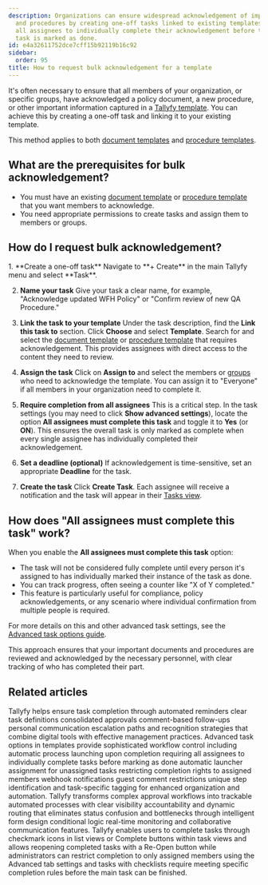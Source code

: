 ```yaml
---
description: Organizations can ensure widespread acknowledgement of important documents
  and procedures by creating one-off tasks linked to existing templates and requiring
  all assignees to individually complete their acknowledgement before the overall
  task is marked as done.
id: e4a32611752dce7cff15b92119b16c92
sidebar:
  order: 95
title: How to request bulk acknowledgement for a template
---
```



It's often necessary to ensure that all members of your organization, or specific groups, have acknowledged a policy document, a new procedure, or other important information captured in a [Tallyfy template](/products/pro/documenting/templates/). You can achieve this by creating a one-off task and linking it to your existing template.

This method applies to both [document templates](/products/pro/documenting/documents/) and [procedure templates](/products/pro/documenting/templates/).

## What are the prerequisites for bulk acknowledgement?

- You must have an existing [document template](/products/pro/documenting/documents/) or [procedure template](/products/pro/documenting/templates/) that you want members to acknowledge.
- You need appropriate permissions to create tasks and assign them to members or groups.

## How do I request bulk acknowledgement?

<Steps>
1.  **Create a one-off task**
    Navigate to **+ Create** in the main Tallyfy menu and select **Task**.

2.  **Name your task**
    Give your task a clear name, for example, "Acknowledge updated WFH Policy" or "Confirm review of new QA Procedure."

3.  **Link the task to your template**
    Under the task description, find the **Link this task to** section. Click **Choose** and select **Template**. Search for and select the [document template](/products/pro/documenting/documents/) or [procedure template](/products/pro/documenting/templates/) that requires acknowledgement. This provides assignees with direct access to the content they need to review.

4.  **Assign the task**
    Click on **Assign to** and select the members or [groups](/products/pro/documenting/groups/how-to-manage-groups-and-assign-tasks-in-tallyfy/) who need to acknowledge the template. You can assign it to "Everyone" if all members in your organization need to complete it.

5.  **Require completion from all assignees**
    This is a critical step. In the task settings (you may need to click **Show advanced settings**), locate the option **All assignees must complete this task** and toggle it to **Yes** (or **ON**). This ensures the overall task is only marked as complete when every single assignee has individually completed their acknowledgement.

6.  **Set a deadline (optional)**
    If acknowledgement is time-sensitive, set an appropriate **Deadline** for the task.

7.  **Create the task**
    Click **Create Task**. Each assignee will receive a notification and the task will appear in their [Tasks view](/products/pro/tracking-and-tasks/tasks-view/).
</Steps>

## How does "All assignees must complete this task" work?

When you enable the **All assignees must complete this task** option:

-   The task will not be considered fully complete until every person it's assigned to has individually marked their instance of the task as done.
-   You can track progress, often seeing a counter like "X of Y completed."
-   This feature is particularly useful for compliance, policy acknowledgements, or any scenario where individual confirmation from multiple people is required.

For more details on this and other advanced task settings, see the [Advanced task options guide](/products/pro/tracking-and-tasks/tasks/how-can-i-utilize-tallyfys-advanced-tab-features/).

This approach ensures that your important documents and procedures are reviewed and acknowledged by the necessary personnel, with clear tracking of who has completed their part.


## Related articles
<CardGrid>
<LinkTitleCard header="<b>How To > Ensure everyone in your team completes an approval or task</b>" href="/products/pro/tutorials/how-to/ensure-task-completion/" > Tallyfy helps ensure task completion through automated reminders clear task definitions consolidated approvals comment-based follow-ups personal communication escalation paths and recognition strategies that combine digital tools with effective management practices. </LinkTitleCard>
<LinkTitleCard header="<b>Tasks > Advanced tab</b>" href="/products/pro/tracking-and-tasks/tasks/how-can-i-utilize-tallyfys-advanced-tab-features/" > Advanced task options in templates provide sophisticated workflow control including automatic process launching upon completion requiring all assignees to individually complete tasks before marking as done automatic launcher assignment for unassigned tasks restricting completion rights to assigned members webhook notifications guest comment restrictions unique step identification and task-specific tagging for enhanced organization and automation. </LinkTitleCard>
<LinkTitleCard header="<b>How To > Automatically track and run complex approval workflows</b>" href="/products/pro/tutorials/how-to/track-and-run-complex-approval-workflows/" > Tallyfy transforms complex approval workflows into trackable automated processes with clear visibility accountability and dynamic routing that eliminates status confusion and bottlenecks through intelligent form design conditional logic real-time monitoring and collaborative communication features. </LinkTitleCard>
<LinkTitleCard header="<b>Tasks > Complete or reopen tasks</b>" href="/products/pro/tracking-and-tasks/tasks/how-can-i-complete-or-reopen-tasks-in-tallyfy/" > Tallyfy enables users to complete tasks through checkmark icons in list views or Complete buttons within task views and allows reopening completed tasks with a Re-Open button while administrators can restrict completion to only assigned members using the Advanced tab settings and tasks with checklists require meeting specific completion rules before the main task can be finished. </LinkTitleCard>
</CardGrid>